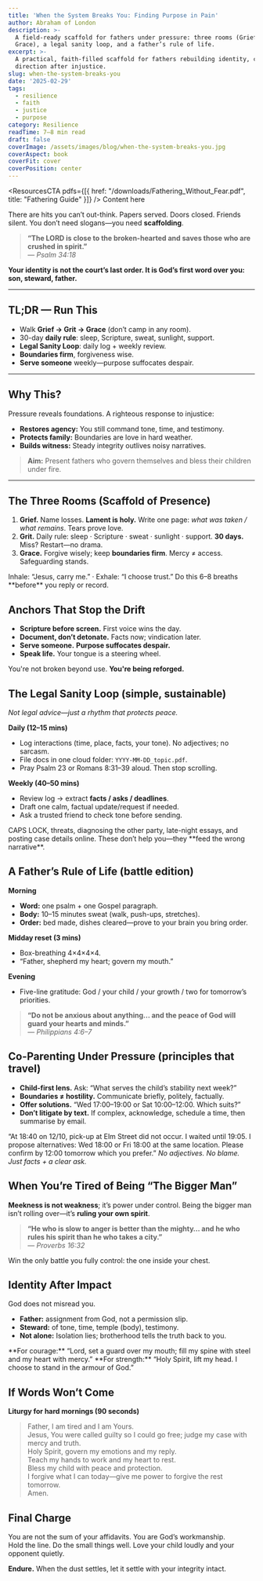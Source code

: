 ```yaml
---
title: 'When the System Breaks You: Finding Purpose in Pain'
author: Abraham of London
description: >-
  A field-ready scaffold for fathers under pressure: three rooms (Grief, Grit,
  Grace), a legal sanity loop, and a father’s rule of life.
excerpt: >-
  A practical, faith-filled scaffold for fathers rebuilding identity, calm, and
  direction after injustice.
slug: when-the-system-breaks-you
date: '2025-02-29'
tags:
  - resilience
  - faith
  - justice
  - purpose
category: Resilience
readTime: 7–8 min read
draft: false
coverImage: /assets/images/blog/when-the-system-breaks-you.jpg
coverAspect: book
coverFit: cover
coverPosition: center
---
```


<ResourcesCTA pdfs={[{ href: "/downloads/Fathering_Without_Fear.pdf", title: "Fathering Guide" }]} />
<BrandFrame title="Legacy Tips" subtitle="Key Advice">
  Content here
</BrandFrame>

There are hits you can’t out-think. Papers served. Doors closed. Friends silent. You don’t need slogans—you need **scaffolding**.

> **“The LORD is close to the broken-hearted and saves those who are crushed in spirit.”**  
> — *Psalm 34:18*

**Your identity is not the court’s last order. It is God’s first word over you: son, steward, father.**

---

## TL;DR — Run This
- Walk **Grief → Grit → Grace** (don’t camp in any room).  
- 30-day **daily rule**: sleep, Scripture, sweat, sunlight, support.  
- **Legal Sanity Loop**: daily log + weekly review.  
- **Boundaries firm**, forgiveness wise.  
- **Serve someone** weekly—purpose suffocates despair.

---

## Why This?
Pressure reveals foundations. A righteous response to injustice:

- **Restores agency:** You still command tone, time, and testimony.  
- **Protects family:** Boundaries are love in hard weather.  
- **Builds witness:** Steady integrity outlives noisy narratives.

> **Aim:** Present fathers who govern themselves and bless their children under fire.

---

## The Three Rooms (Scaffold of Presence)
1. **Grief.** Name losses. **Lament is holy.** Write one page: _what was taken / what remains_. Tears prove love.  
2. **Grit.** Daily rule: sleep · Scripture · sweat · sunlight · support. **30 days.** Miss? Restart—no drama.  
3. **Grace.** Forgive wisely; keep **boundaries firm**. Mercy ≠ access. Safeguarding stands.

<Note tone="key" title="Breath prayer (30 seconds)">
  Inhale: “Jesus, carry me.” · Exhale: “I choose trust.”  
  Do this 6–8 breaths **before** you reply or record.
</Note>

<Rule />

## Anchors That Stop the Drift
- **Scripture before screen.** First voice wins the day.  
- **Document, don’t detonate.** Facts now; vindication later.  
- **Serve someone.** **Purpose suffocates despair.**  
- **Speak life.** Your tongue is a steering wheel.

<PullLine subtle>You're not broken beyond use. <strong>You're being reforged.</strong></PullLine>

<Rule />

## The Legal Sanity Loop (simple, sustainable)
_Not legal advice—just a rhythm that protects peace._

**Daily (12–15 mins)**  
- Log interactions (time, place, facts, your tone). No adjectives; no sarcasm.  
- File docs in one cloud folder: `YYYY-MM-DD_topic.pdf`.  
- Pray Psalm 23 or Romans 8:31–39 aloud. Then stop scrolling.

**Weekly (40–50 mins)**  
- Review log → extract **facts / asks / deadlines**.  
- Draft one calm, factual update/request if needed.  
- Ask a trusted friend to check tone before sending.

<Note tone="caution" title="Red flags to avoid">
  CAPS LOCK, threats, diagnosing the other party, late-night essays, and posting case details online.  
  These don’t help you—they **feed the wrong narrative**.
</Note>

<Rule />

## A Father’s Rule of Life (battle edition)
**Morning**  
- **Word:** one psalm + one Gospel paragraph.  
- **Body:** 10–15 minutes sweat (walk, push-ups, stretches).  
- **Order:** bed made, dishes cleared—prove to your brain you bring order.

**Midday reset (3 mins)**  
- Box-breathing 4×4×4×4.  
- “Father, shepherd my heart; govern my mouth.”

**Evening**  
- Five-line gratitude: God / your child / your growth / two for tomorrow’s priorities.

> **“Do not be anxious about anything… and the peace of God will guard your hearts and minds.”**  
> — *Philippians 4:6–7*

<Rule />

## Co-Parenting Under Pressure (principles that travel)
- **Child-first lens.** Ask: “What serves the child’s stability next week?”  
- **Boundaries ≠ hostility.** Communicate briefly, politely, factually.  
- **Offer solutions.** “Wed 17:00–19:00 or Sat 10:00–12:00. Which suits?”  
- **Don’t litigate by text.** If complex, acknowledge, schedule a time, then summarise by email.

<Note tone="info" title="Template: factual note after conflict">
  “At 18:40 on 12/10, pick-up at Elm Street did not occur. I waited until 19:05.  
  I propose alternatives: Wed 18:00 or Fri 18:00 at the same location.  
  Please confirm by 12:00 tomorrow which you prefer.”  
  <em>No adjectives. No blame. Just facts + a clear ask.</em>
</Note>

<Rule />

## When You’re Tired of Being “The Bigger Man”
**Meekness is not weakness**; it’s power under control. Being the bigger man isn’t rolling over—it’s **ruling your own spirit**.

> **“He who is slow to anger is better than the mighty… and he who rules his spirit than he who takes a city.”**  
> — *Proverbs 16:32*

<PullLine>Win the only battle you fully control: the one inside your chest.</PullLine>

<Rule />

## Identity After Impact
God does not misread you.

- **Father:** assignment from God, not a permission slip.  
- **Steward:** of tone, time, temple (body), testimony.  
- **Not alone:** Isolation lies; brotherhood tells the truth back to you.

<Note tone="key" title="Two short prayers">
  **For courage:** “Lord, set a guard over my mouth; fill my spine with steel and my heart with mercy.”  
  **For strength:** “Holy Spirit, lift my head. I choose to stand in the armour of God.”
</Note>

<Rule />

## If Words Won’t Come
**Liturgy for hard mornings (90 seconds)**

> Father, I am tired and I am Yours.  
> Jesus, You were called guilty so I could go free; judge my case with mercy and truth.  
> Holy Spirit, govern my emotions and my reply.  
> Teach my hands to work and my heart to rest.  
> Bless my child with peace and protection.  
> I forgive what I can today—give me power to forgive the rest tomorrow.  
> Amen.

<Rule />

<ResourcesCTA preset="justice" />

<Rule />

## Final Charge
You are not the sum of your affidavits. You are God’s workmanship.  
Hold the line. Do the small things well. Love your child loudly and your opponent quietly.

<PullLine subtle>
  <strong>Endure.</strong> When the dust settles, let it settle with your integrity intact.
</PullLine>
